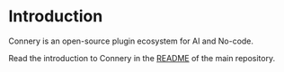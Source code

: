 # Introduction

Connery is an open-source plugin ecosystem for AI and No-code.

Read the introduction to Connery in the [README](https://github.com/connery-io/connery-platform?tab=readme-ov-file#open-source-plugin-ecosystem-for-ai-and-no-code) of the main repository.
